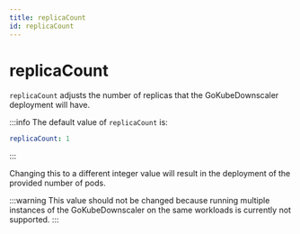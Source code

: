 ```yaml
---
title: replicaCount
id: replicaCount
---
```


# replicaCount

`replicaCount` adjusts the number of replicas that the GoKubeDownscaler deployment will have.

:::info
The default value of `replicaCount` is:

```yaml
replicaCount: 1
```

:::

Changing this to a different integer value will result in the deployment of the provided number of pods.

:::warning
This value should not be changed because running multiple instances of the GoKubeDownscaler on the same workloads is currently not supported.
:::
